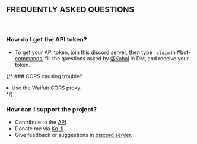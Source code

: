 ## FREQUENTLY ASKED QUESTIONS

<br />

### How do I get the API token?
- To get your API token, join this [discord server](https://discord.gg/yyW389c), then type `-claim` in [#bot-commands](https://discord.com/channels/479300008118714388/800784815908454452), fill the questions asked by [@Kohai](https://discord.com/channels/@me/834416864766591016) in DM, and receive your token.

{/* ### CORS causing trouble?

<details>
  <summary>Use the Waifuit CORS proxy.</summary>
  Append the source link for the media to `https://cors.waifuit.stream/`, like so:
  ```
  https://cors.waifuit.stream/<SOURCE_LINK>
  ```
</details> */}

### How can I support the project?
- Contribute to the [API](https://github.com/WaifuAPI/Waifu.it)
- Donate me via [Ko-fi](https://ko-fi.com/Aeryk)
- Give feedback or suggestions in [discord server](https://discord.gg/yyW389c).
